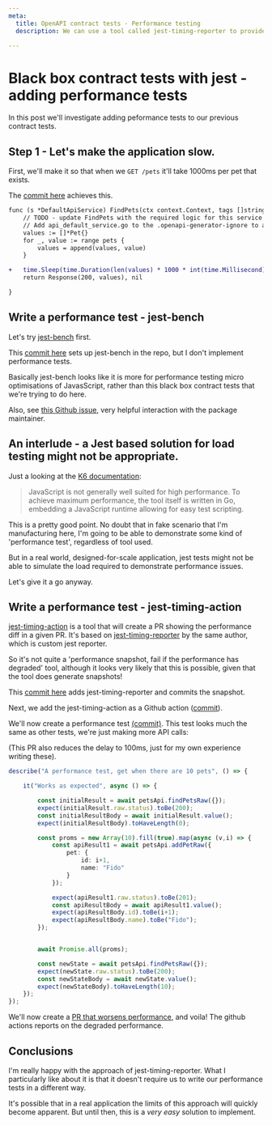 ```yaml
---
meta:
  title: OpenAPI contract tests - Performance testing
  description: We can use a tool called jest-timing-reporter to provide a performance diff in our pull request

---
```




# Black box contract tests with jest - adding performance tests

In this post we'll investigate adding peformance tests to our previous contract tests. 

## Step 1 - Let's make the application slow. 

First, we'll make it so that when we `GET /pets` it'll take 1000ms per pet that exists. 

The [commit here](https://github.com/dwjohnston/open-api-go-and-typescript/pull/6/commits/56088855b0bfaa2a2756f2efa50ae1ab36fa8507) achieves this. 

```diff
func (s *DefaultApiService) FindPets(ctx context.Context, tags []string, limit int32) (ImplResponse, error) {
	// TODO - update FindPets with the required logic for this service method.
	// Add api_default_service.go to the .openapi-generator-ignore to avoid overwriting this service implementation when updating open api generation.
	values := []*Pet{}
	for _, value := range pets {
		values = append(values, value)
	}

+	time.Sleep(time.Duration(len(values) * 1000 * int(time.Millisecond)))
	return Response(200, values), nil

}
```



## Write a performance test - jest-bench

Let's try [jest-bench](https://github.com/pckhoi/jest-bench) first. 

This [commit here](https://github.com/dwjohnston/open-api-go-and-typescript/commit/a97f0e7515282aeab359c201a221013bc50b6905) sets up jest-bench in the repo, but I don't implement performance tests. 

Basically jest-bench looks like it is more for performance testing micro optimisations of JavasScript, rather than this black box contract tests that we're trying to do here.

Also, see [this Github issue](https://github.com/pckhoi/jest-bench/issues/16), very helpful interaction with the package maintainer. 

## An interlude - a Jest based solution for load testing might not be appropriate. 

Just a looking at the [K6 documentation](https://k6.io/docs/#what-k6-does-not): 

>JavaScript is not generally well suited for high performance. To achieve maximum performance, the tool itself is written in Go, embedding a JavaScript runtime allowing for easy test scripting.

This is a pretty good point. No doubt that in fake scenario that I'm manufacturing here, I'm going to be able to demonstrate some kind of 'performance test', regardless of tool used. 

But in a real world, designed-for-scale application, jest tests might not be able to simulate the load required to demonstrate performance issues. 

Let's give it a go anyway. 

## Write a performance test - jest-timing-action

[jest-timing-action](https://github.com/javierfernandes/jest-timing-action) is a tool that will create a PR showing the performance diff in a given PR. It's based on [jest-timing-reporter](https://github.com/javierfernandes/jest-timing-reporter) by the same author, which is custom jest reporter.

So it's not quite a 'performance snapshot, fail if the performance has degraded' tool, although it looks very likely that this is possible, given that the tool does generate snapshots!

This [commit here](https://github.com/dwjohnston/open-api-go-and-typescript/pull/7/commits/073eabfa186048e02ca1b6c09529bd8ef9e0fb89) adds jest-timing-reporter and commits the snapshot. 

Next, we add the jest-timing-action as a Github action ([commit](https://github.com/dwjohnston/open-api-go-and-typescript/commit/6a5aae68dab98008870156a42cbfd26b4c960142)).

We'll now create a performance test [(commit)](https://github.com/dwjohnston/open-api-go-and-typescript/pull/9/commits/6ef49c5fbc5d6cf2e1a2a387a7cbea08eb3c4a83). This test looks much the same as other tests, we're just making more API calls: 

(This PR also reduces the delay to 100ms, just for my own experience writing these).

```typescript
describe("A performance test, get when there are 10 pets", () => {

    it("Works as expected", async () => {

        const initialResult = await petsApi.findPetsRaw({});
        expect(initialResult.raw.status).toBe(200);
        const initialResultBody = await initialResult.value();
        expect(initialResultBody).toHaveLength(0);

        const proms = new Array(10).fill(true).map(async (v,i) => {
            const apiResult1 = await petsApi.addPetRaw({
                pet: {
                    id: i+1,
                    name: "Fido"
                }
            });

            expect(apiResult1.raw.status).toBe(201);
            const apiResultBody = await apiResult1.value();
            expect(apiResultBody.id).toBe(i+1);
            expect(apiResultBody.name).toBe("Fido");
        }); 


        await Promise.all(proms); 

        const newState = await petsApi.findPetsRaw({});
        expect(newState.raw.status).toBe(200);
        const newStateBody = await newState.value();
        expect(newStateBody).toHaveLength(10);
    }); 
}); 
```

We'll now create a [PR that worsens performance](https://github.com/dwjohnston/open-api-go-and-typescript/pull/10), and voila! The github actions reports on the degraded performance. 

## Conclusions 

I'm really happy with the approach of jest-timing-reporter. What I particularly like about it is that it doesn't require us to write our performance tests in a different way.

It's possible that in a real application the limits of this approach will quickly become apparent. But until then, this is a _very easy_ solution to implement. 






